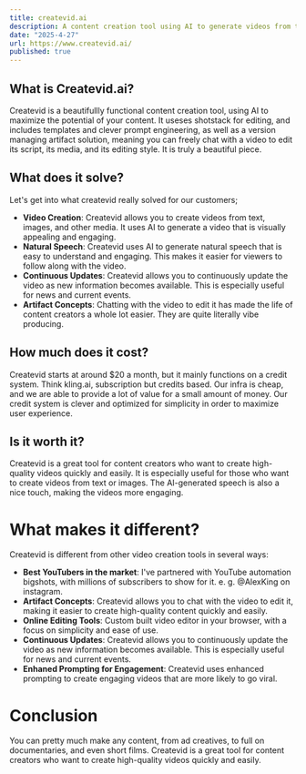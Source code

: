 ```yaml
---
title: createvid.ai
description: A content creation tool using AI to generate videos from text, and other forms of data & media. It mainly focuses on natural speech with a continuously upadating video using an artifacts concepts currently popular in the AI space, in order to convulute toward a more viral experience.
date: "2025-4-27"
url: https://www.createvid.ai/
published: true
---
```


## What is Createvid.ai?

Createvid is a beautifullly functional content creation tool, using AI to maximize the potential of your content. It useses shotstack for editing, and includes templates and clever prompt engineering, as well as a version managing artifact solution, meaning you can freely chat with a video to edit its script, its media, and its editing style. It is truly a beautiful piece.

## What does it solve?

Let's get into what createvid really solved for our customers;

- **Video Creation**: Createvid allows you to create videos from text, images, and other media. It uses AI to generate a video that is visually appealing and engaging.
- **Natural Speech**: Createvid uses AI to generate natural speech that is easy to understand and engaging. This makes it easier for viewers to follow along with the video.
- **Continuous Updates**: Createvid allows you to continuously update the video as new information becomes available. This is especially useful for news and current events.
- **Artifact Concepts**: Chatting with the video to edit it has made the life of content creators a whole lot easier. They are quite literally vibe producing.

## How much does it cost?

Createvid starts at around $20 a month, but it mainly functions on a credit system.
Think kling.ai, subscription but credits based. Our infra is cheap, and we are able to provide a lot of value for a small amount of money.
Our credit system is clever and optimized for simplicity in order to maximize user experience.

## Is it worth it?

Createvid is a great tool for content creators who want to create high-quality videos quickly and easily. It is especially useful for those who want to create videos from text or images. The AI-generated speech is also a nice touch, making the videos more engaging.

# What makes it different?

Createvid is different from other video creation tools in several ways:

- **Best YouTubers in the market**: I've partnered with YouTube automation bigshots, with millions of subscribers to show for it. e. g. @AlexKing on instagram.
- **Artifact Concepts**: Createvid allows you to chat with the video to edit it, making it easier to create high-quality content quickly and easily.
- **Online Editing Tools**: Custom built video editor in your browser, with a focus on simplicity and ease of use.
- **Continuous Updates**: Createvid allows you to continuously update the video as new information becomes available. This is especially useful for news and current events.
- **Enhaned Prompting for Engagement**: Createvid uses enhanced prompting to create engaging videos that are more likely to go viral.

# Conclusion

You can pretty much make any content, from ad creatives, to full on documentaries, and even short films. Createvid is a great tool for content creators who want to create high-quality videos quickly and easily.
